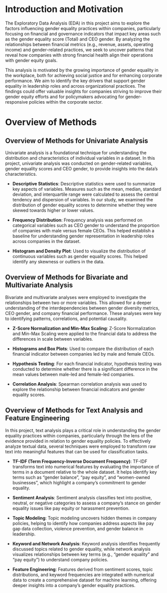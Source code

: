 # Introduction and Motivation

The Exploratory Data Analysis (EDA) in this project aims to explore the factors influencing gender equality practices within companies, particularly focusing on financial and governance indicators that impact key areas such as the gender equality score (Total) and CEO gender. By analyzing the relationships between financial metrics (e.g., revenue, assets, operating income) and gender-related practices, we seek to uncover patterns that reveal how companies with strong financial health align their operations with gender equity goals.

This analysis is motivated by the growing importance of gender equality in the workplace, both for achieving social justice and for enhancing corporate performance. We aim to identify the key drivers that support gender equality in leadership roles and across organizational practices. The findings could offer valuable insights for companies striving to improve their gender equity efforts and for policymakers advocating for gender-responsive policies within the corporate sector.

# Overview of Methods

## Overview of Methods for Univariate Analysis

Univariate analysis is a foundational technique for understanding the distribution and characteristics of individual variables in a dataset. In this project, univariate analysis was conducted on gender-related variables, gender equality scores and CEO gender, to provide insights into the data's characteristics.

- **Descriptive Statistics**: 
Descriptive statistics were used to summarize key aspects of variables. Measures such as the mean, median, standard deviation, and interquartile range were calculated to assess the central tendency and dispersion of variables. In our study, we examined the distribution of gender equality scores to determine whether they were skewed towards higher or lower values.

- **Frequency Distribution**: 
Frequency analysis was performed on categorical variables such as CEO gender to understand the proportion of companies with male versus female CEOs. This helped establish a baseline for understanding gender representation in leadership roles across companies in the dataset.

- **Histogram and Density Plot**:
Used to visualize the distribution of continuous variables such as gender equality scores. This helped identify any skewness or outliers in the data.

## Overview of Methods for Bivariate and Multivariate Analysis

Bivariate and multivariate analyses were employed to investigate the relationships between two or more variables. This allowed for a deeper understanding of the interdependencies between gender diversity metrics, CEO gender, and company financial performance. These analyses were key to identifying patterns, correlations, and potential causality.

- **Z-Score Normalization and Min-Max Scaling**:
Z-Score Normalization and Min-Max Scaling were applied to the financial data to address the differences in scale between variables.

- **Histograms and Box Plots**:
Used to compare the distribution of each financial indicator between companies led by male and female CEOs.

- **Hypothesis Testing**:
For each financial indicator, hypothesis testing was conducted to determine whether there is a significant difference in the mean values between male-led and female-led companies.

- **Correlation Analysis**:
Spearman correlation analysis was used to explore the relationship between financial indicators and gender equality scores.

## Overview of Methods for Text Analysis and Feature Engineering

In this project, text analysis plays a critical role in understanding the gender equality practices within companies, particularly through the lens of the evidence provided in relation to gender equality policies. To effectively analyze textual data, several techniques were employed to transform raw text into meaningful features that can be used for classification tasks.

- **TF-IDF (Term Frequency-Inverse Document Frequency)**:
TF-IDF transforms text into numerical features by evaluating the importance of terms in a document relative to the whole dataset. It helps identify key terms such as "gender balance", "pay equity", and "women-owned businesses", which highlight a company’s commitment to gender equality.

- **Sentiment Analysis**:
Sentiment analysis classifies text into positive, neutral, or negative categories to assess a company's stance on gender equality issues like pay equity or harassment prevention.

- **Topic Modeling**:
Topic modeling uncovers hidden themes in company policies, helping to identify how companies address aspects like pay gap data collection, violence prevention, and gender balance in leadership.

- **Keyword and Network Analysis**:
Keyword analysis identifies frequently discussed topics related to gender equality, while network analysis visualizes relationships between key terms (e.g., "gender equality" and "pay equity") to understand company policies.

- **Feature Engineering**:
Features derived from sentiment scores, topic distributions, and keyword frequencies are integrated with numerical data to create a comprehensive dataset for machine learning, offering deeper insights into a company’s gender equality practices.